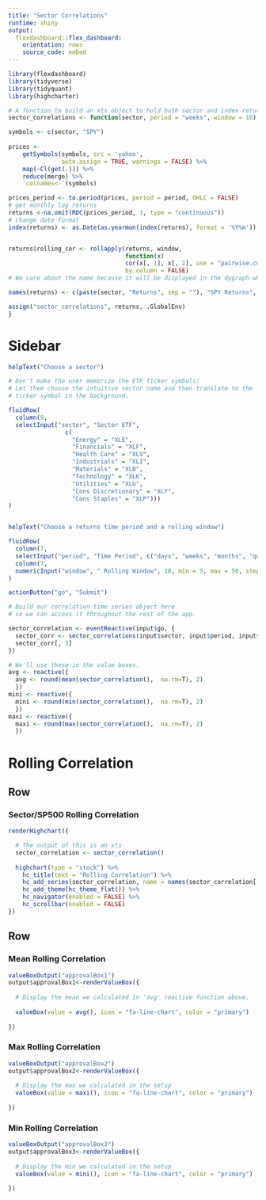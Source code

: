 ```yaml
---
title: "Sector Correlations"
runtime: shiny
output:
  flexdashboard::flex_dashboard:
    orientation: rows
    source_code: embed
---
```



```r
library(flexdashboard)
library(tidyverse)
library(tidyquant)
library(highcharter)

# A function to build an xts object to hold both sector and index returns.
sector_correlations <- function(sector, period = "weeks", window = 10) {

symbols <- c(sector, "SPY")
  
prices <- 
    getSymbols(symbols, src = 'yahoo', 
               auto.assign = TRUE, warnings = FALSE) %>% 
    map(~Cl(get(.))) %>% 
    reduce(merge) %>%
    `colnames<-`(symbols)

prices_period <- to.period(prices, period = period, OHLC = FALSE)
# get monthly log returns
returns <-na.omit(ROC(prices_period, 1, type = "continuous"))
# change date format
index(returns) <- as.Date(as.yearmon(index(returns), format = '%Y%m'))


returns$rolling_cor <- rollapply(returns, window, 
                                 function(x) 
                                 cor(x[, 1], x[, 2], use = "pairwise.complete.obs"), 
                                 by.column = FALSE)
# We care about the name because it will be displayed in the dygraph when a user hovers.

names(returns) <- c(paste(sector, "Returns", sep = ""), "SPY Returns", paste(sector, "/SPY Correlation", sep = ""))

assign("sector_correlations", returns, .GlobalEnv)
}

```


Sidebar {.sidebar}
=====================================
  
```r
helpText("Choose a sector")

# Don't make the user memorize the ETF ticker symbols! 
# Let them choose the intuitive sector name and then translate to the 
# ticker symbol in the background.

fluidRow(
  column(9,
  selectInput("sector", "Sector ETF",
                c(
                  "Energy" = "XLE",
                  "Financials" = "XLF",
                  "Health Care" = "XLV",
                  "Industrials" = "XLI", 
                  "Materials" = "XLB", 
                  "Technology" = "XLK", 
                  "Utilities" = "XLU",
                  "Cons Discretionary" = "XLY", 
                  "Cons Staples" = "XLP")))
)  


helpText("Choose a returns time period and a rolling window")

fluidRow(
  column(7,
  selectInput("period", "Time Period", c("days", "weeks", "months", "quarters"))),
  column(7,
  numericInput("window", " Rolling Window", 10, min = 5, max = 50, step = 5))
)

actionButton("go", "Submit")
```

```r

# Build our correlation time series object here
# so we can access it throughout the rest of the app.

sector_correlation <- eventReactive(input$go, {
  sector_corr <- sector_correlations(input$sector, input$period, input$window)
  sector_corr[, 3]
})

# We'll use these in the value boxes.
avg <- reactive({ 
  avg <- round(mean(sector_correlation(),  na.rm=T), 2)
  })
mini <- reactive({
  mini <- round(min(sector_correlation(),  na.rm=T), 2)
  })
maxi <- reactive({
  maxi <- round(max(sector_correlation(),  na.rm=T), 2)
  })

```

Rolling Correlation
===================================== 

Row {data-height=600}
-----------------------------------------------------------------------

### Sector/SP500 Rolling Correlation

```r

renderHighchart({

  # The output of this is an xts
  sector_correlation <- sector_correlation()
  
  highchart(type = "stock") %>% 
    hc_title(text = "Rolling Correlation") %>%
    hc_add_series(sector_correlation, name = names(sector_correlation[, 1]), color = "green") %>%
    hc_add_theme(hc_theme_flat()) %>%
    hc_navigator(enabled = FALSE) %>% 
    hc_scrollbar(enabled = FALSE)
})

```

Row {data-height=200}
-----------------------------------------------------------------------

### Mean Rolling Correlation

```r
valueBoxOutput("approvalBox1")
output$approvalBox1<-renderValueBox({
 
  # Display the mean we calculated in 'avg' reactive function above.
  
  valueBox(value = avg(), icon = "fa-line-chart", color = "primary")
  
})
```

### Max Rolling Correlation

```r
valueBoxOutput("approvalBox2")
output$approvalBox2<-renderValueBox({
  
  # Display the max we calculated in the setup
  valueBox(value = maxi(), icon = "fa-line-chart", color = "primary")
  
})
```

### Min Rolling Correlation

```r
valueBoxOutput("approvalBox3")
output$approvalBox3<-renderValueBox({
  
  # Display the min we calculated in the setup
  valueBox(value = mini(), icon = "fa-line-chart", color = "primary")
  
})
```